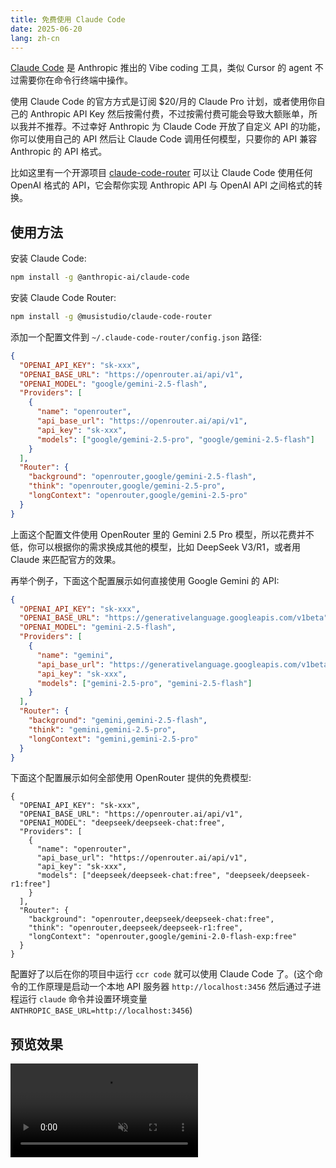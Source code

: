 ```yaml
---
title: 免费使用 Claude Code
date: 2025-06-20
lang: zh-cn
---
```



[Claude Code](https://www.anthropic.com/claude-code) 是 Anthropic 推出的 Vibe coding 工具，类似 Cursor 的 agent 不过需要你在命令行终端中操作。

使用 Claude Code 的官方方式是订阅 $20/月的 Claude Pro 计划，或者使用你自己的 Anthropic API Key 然后按需付费，不过按需付费可能会导致大额账单，所以我并不推荐。不过幸好 Anthropic 为 Claude Code 开放了自定义 API 的功能，你可以使用自己的 API 然后让 Claude Code 调用任何模型，只要你的 API 兼容 Anthropic 的 API 格式。

比如这里有一个开源项目 [claude-code-router](https://github.com/musistudio/claude-code-router) 可以让 Claude Code 使用任何 OpenAI 格式的 API，它会帮你实现 Anthropic API 与 OpenAI API 之间格式的转换。

## 使用方法

安装 Claude Code:

```bash
npm install -g @anthropic-ai/claude-code
```

安装 Claude Code Router:

```bash
npm install -g @musistudio/claude-code-router
```

添加一个配置文件到 `~/.claude-code-router/config.json` 路径:

```json
{
  "OPENAI_API_KEY": "sk-xxx",
  "OPENAI_BASE_URL": "https://openrouter.ai/api/v1",
  "OPENAI_MODEL": "google/gemini-2.5-flash",
  "Providers": [
    {
      "name": "openrouter",
      "api_base_url": "https://openrouter.ai/api/v1",
      "api_key": "sk-xxx",
      "models": ["google/gemini-2.5-pro", "google/gemini-2.5-flash"]
    }
  ],
  "Router": {
    "background": "openrouter,google/gemini-2.5-flash",
    "think": "openrouter,google/gemini-2.5-pro",
    "longContext": "openrouter,google/gemini-2.5-pro"
  }
}
```

上面这个配置文件使用 OpenRouter 里的 Gemini 2.5 Pro 模型，所以花费并不低，你可以根据你的需求换成其他的模型，比如 DeepSeek V3/R1，或者用 Claude 来匹配官方的效果。

再举个例子，下面这个配置展示如何直接使用 Google Gemini 的 API:

```json
{
  "OPENAI_API_KEY": "sk-xxx",
  "OPENAI_BASE_URL": "https://generativelanguage.googleapis.com/v1beta",
  "OPENAI_MODEL": "gemini-2.5-flash",
  "Providers": [
    {
      "name": "gemini",
      "api_base_url": "https://generativelanguage.googleapis.com/v1beta",
      "api_key": "sk-xxx",
      "models": ["gemini-2.5-pro", "gemini-2.5-flash"]
    }
  ],
  "Router": {
    "background": "gemini,gemini-2.5-flash",
    "think": "gemini,gemini-2.5-pro",
    "longContext": "gemini,gemini-2.5-pro"
  }
}
```

下面这个配置展示如何全部使用 OpenRouter 提供的免费模型:

```
{
  "OPENAI_API_KEY": "sk-xxx",
  "OPENAI_BASE_URL": "https://openrouter.ai/api/v1",
  "OPENAI_MODEL": "deepseek/deepseek-chat:free",
  "Providers": [
    {
      "name": "openrouter",
      "api_base_url": "https://openrouter.ai/api/v1",
      "api_key": "sk-xxx",
      "models": ["deepseek/deepseek-chat:free", "deepseek/deepseek-r1:free"]
    }
  ],
  "Router": {
    "background": "openrouter,deepseek/deepseek-chat:free",
    "think": "openrouter,deepseek/deepseek-r1:free",
    "longContext": "openrouter,google/gemini-2.0-flash-exp:free"
  }
}
```

配置好了以后在你的项目中运行 `ccr code` 就可以使用 Claude Code 了。(这个命令的工作原理是启动一个本地 API 服务器 `http://localhost:3456` 然后通过子进程运行 `claude` 命令并设置环境变量 `ANTHROPIC_BASE_URL=http://localhost:3456`)

## 预览效果

<video src={demo} alt="demo" controls muted playsinline />
